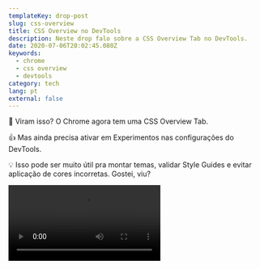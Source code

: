 ```yaml
---
templateKey: drop-post
slug: css-overview
title: CSS Overview no DevTools
description: Neste drop falo sobre a CSS Overview Tab no DevTools.
date: 2020-07-06T20:02:45.080Z
keywords:
  - chrome
  - css overview
  - devtools
category: tech
lang: pt
external: false
---
```



<Drop>

🎨 Viram isso? O Chrome agora tem uma CSS Overview Tab.

👍 Mas ainda precisa ativar em Experimentos nas configurações do DevTools.

💡 Isso pode ser muito útil pra montar temas, validar Style Guides e evitar aplicação de cores incorretas. Gostei, viu?

<Video src="https://video.twimg.com/ext_tw_video/1280105926851207170/pu/vid/1124x720/x51QDVhd3cTIir-d.mp4?tag=10" />

</Drop>
